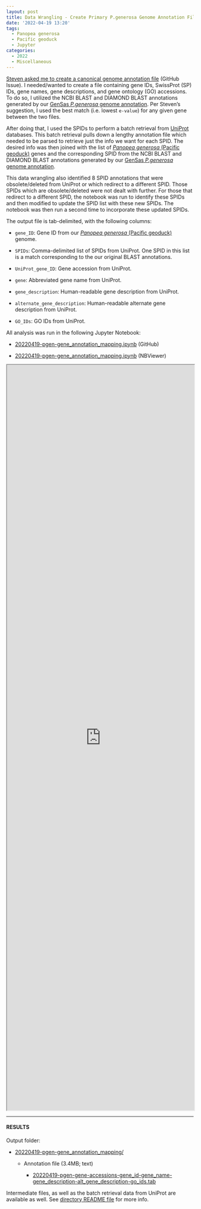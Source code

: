 ```yaml
---
layout: post
title: Data Wrangling - Create Primary P.generosa Genome Annotation File
date: '2022-04-19 13:20'
tags: 
  - Panopea generosa
  - Pacific geoduck
  - Jupyter
categories: 
  - 2022
  - Miscellaneous
---
```

[Steven asked me to create a canonical genome annotation file]([GitHub Issue](https://github.com/RobertsLab/resources/issues/1443)) (GitHub Issue). I needed/wanted to create a file containing gene IDs, SwissProt (SP) IDs, gene names, gene descriptions, and gene ontology (GO) accessions. To do so, I utilized the NCBI BLAST and DIAMOND BLAST annotations generated by our [GenSas _P.generosa_ genome annotation](https://robertslab.github.io/sams-notebook/2019/09/28/Genome-Annotation-Pgenerosa_v074-a4-Using-GenSAS.html). Per Steven's suggestion, I used the best match (i.e. lowest `e-value`) for any given gene between the two files.

After doing that, I used the SPIDs to perform a batch retrieval from [UniProt](https://www.uniprot.org/) databases. This batch retrieval pulls down a lengthy annotation file which needed to be parsed to retrieve just the info we want for each SPID. The desired info was then joined with the list of [_Panopea generosa_ (Pacific geoduck)](http://en.wikipedia.org/wiki/Geoduck) genes and the corresponding SPID from the NCBI BLAST and DIAMOND BLAST annotations generated by our [GenSas _P.generosa_ genome annotation](https://robertslab.github.io/sams-notebook/2019/09/28/Genome-Annotation-Pgenerosa_v074-a4-Using-GenSAS.html).

This data wrangling also identified 8 SPID annotations that were obsolete/deleted from UniProt or which redirect to a different SPID. Those SPIDs which are obsolete/deleted were not dealt with further. For those that redirect to a different SPID, the notebook was run to identify these SPIDs and then modified to update the SPID list with these new SPIDs. The notebook was then run a second time to incorporate these updated SPIDs.

The output file is tab-delimited, with the following columns:

- `gene_ID`: Gene ID from our [_Panopea generosa_ (Pacific geoduck)](http://en.wikipedia.org/wiki/Geoduck) genome.

- `SPIDs`: Comma-delimited list of SPIDs from UniProt. One SPID in this list is a match corresponding to the our original BLAST annotations.

- `UniProt_gene_ID`: Gene accession from UniProt.

- `gene`: Abbreviated gene name from UniProt.

- `gene_description`: Human-readable gene description from UniProt.

- `alternate_gene_description`: Human-readable alternate gene description from UniProt.

- `GO_IDs`: GO IDs from UniProt.

All analysis was run in the following Jupyter Notebook:

- [20220419-pgen-gene_annotation_mapping.ipynb](https://github.com/RobertsLab/code/blob/master/notebooks/sam/20220419-pgen-gene_annotation_mapping.ipynb) (GitHub)

- [20220419-pgen-gene_annotation_mapping.ipynb](https://nbviewer.org/github/RobertsLab/code/blob/master/notebooks/sam/20220419-pgen-gene_annotation_mapping.ipynb) (NBViewer)


<iframe src="https://nbviewer.org/github/RobertsLab/code/blob/master/notebooks/sam/20220419-pgen-gene_annotation_mapping.ipynb" width="100%" height="2000" scrolling="yes"></iframe>


---

#### RESULTS

Output folder:

- [20220419-pgen-gene_annotation_mapping/](https://gannet.fish.washington.edu/Atumefaciens/20220419-pgen-gene_annotation_mapping/)

  - Annotation file (3.4MB; text)

    - [20220419-pgen-gene-accessions-gene_id-gene_name-gene_description-alt_gene_description-go_ids.tab](https://gannet.fish.washington.edu/Atumefaciens/20220419-pgen-gene_annotation_mapping/20220419-pgen-gene-accessions-gene_id-gene_name-gene_description-alt_gene_description-go_ids.tab)

Intermediate files, as well as the batch retrieval data from UniProt are available as well. See [directory README file](https://gannet.fish.washington.edu/Atumefaciens/20220419-pgen-gene_annotation_mapping/readme.txt) for more info.